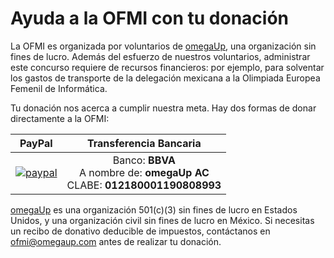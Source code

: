 # Ayuda a la OFMI con tu donación

La OFMI es organizada por voluntarios de [omegaUp](https://omegaup.org), una organización
sin fines de lucro. Además del esfuerzo de nuestros voluntarios, administrar este concurso
requiere de recursos financieros: por ejemplo, para solventar los gastos de transporte
de la delegación mexicana a la Olimpiada Europea Femenil de Informática.

Tu donación nos acerca a cumplir nuestra meta. Hay dos formas de donar directamente
a la OFMI:

|                                                                    PayPal                                                                    |                              Transferencia Bancaria                               |
| :------------------------------------------------------------------------------------------------------------------------------------------: | :-------------------------------------------------------------------------------: |
| [![paypal](https://www.paypalobjects.com/es_XC/MX/i/btn/btn_donateCC_LG.gif)](https://www.paypal.com/donate/?hosted_button_id=JCP586PA5UQGW) | Banco: **BBVA**<br/>A nombre de: **omegaUp AC**<br/>CLABE: **012180001190808993** |

[omegaUp](https://omegaup.org) es una organización 501(c)(3) sin fines de lucro en Estados
Unidos, y una organización civil sin fines de lucro en México. Si necesitas un recibo de
donativo deducible de impuestos, contáctanos en [ofmi@omegaup.com](mailto:ofmi@omegaup.com)
antes de realizar tu donación.

